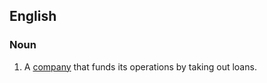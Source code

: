 ==English==

===Noun===
{{en-noun}}

# {{lb|en|UK|business|finance}} A [[company]] that funds its operations by taking out loans.